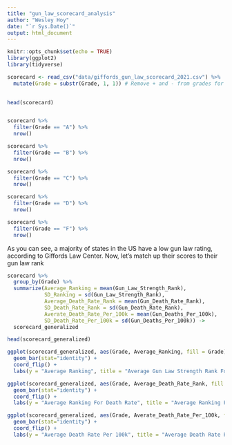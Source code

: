 ```yaml
---
title: "gun_law_scorecard_analysis"
author: "Wesley Hoy"
date: "`r Sys.Date()`"
output: html_document
---
```


```r
knitr::opts_chunk$set(echo = TRUE)
library(ggplot2)
library(tidyverse)
```


```r
scorecard <- read_csv("data/giffords_gun_law_scorecard_2021.csv") %>%
  mutate(Grade = substr(Grade, 1, 1)) # Remove + and - from grades for easier data analysis
  

head(scorecard)


scorecard %>%
  filter(Grade == "A") %>%
  nrow()

scorecard %>%
  filter(Grade == "B") %>%
  nrow()

scorecard %>%
  filter(Grade == "C") %>%
  nrow()

scorecard %>%
  filter(Grade == "D") %>%
  nrow()

scorecard %>%
  filter(Grade == "F") %>%
  nrow()
```

As you can see, a majority of states in the US have a low gun law rating, according to Giffords Law Center. Now, let's match up their scores to their gun law rank

```r
scorecard %>%
  group_by(Grade) %>%
  summarize(Average_Ranking = mean(Gun_Law_Strength_Rank),
            SD_Ranking = sd(Gun_Law_Strength_Rank),
            Average_Death_Rate_Rank = mean(Gun_Death_Rate_Rank),
            SD_Death_Rate_Rank = sd(Gun_Death_Rate_Rank),
            Averate_Death_Rate_Per_100k = mean(Gun_Deaths_Per_100k),
            SD_Death_Rate_Per_100k = sd(Gun_Deaths_Per_100k)) ->
  scorecard_generalized

head(scorecard_generalized)

ggplot(scorecard_generalized, aes(Grade, Average_Ranking, fill = Grade)) +
  geom_bar(stat="identity") +
  coord_flip() +
  labs(y = "Average Ranking", title = "Average Gun Law Strength Rank For Each Grade For States in the US", subtitle = "Data courtesy of Gilfords Law Center")

ggplot(scorecard_generalized, aes(Grade, Average_Death_Rate_Rank, fill = Grade)) +
  geom_bar(stat="identity") +
  coord_flip() +
  labs(y = "Average Ranking For Death Rate", title = "Average Ranking For Death Rate Rank For Each Grade For States in the US", subtitle = "Data courtesy of Gilfords Law Center")

ggplot(scorecard_generalized, aes(Grade, Averate_Death_Rate_Per_100k, fill = Grade)) +
  geom_bar(stat="identity") +
  coord_flip() +
  labs(y = "Average Death Rate Per 100k", title = "Average Death Rate Per 100k Rank For Each Grade For States in the US", subtitle = "Data courtesy of Gilfords Law Center")


```

